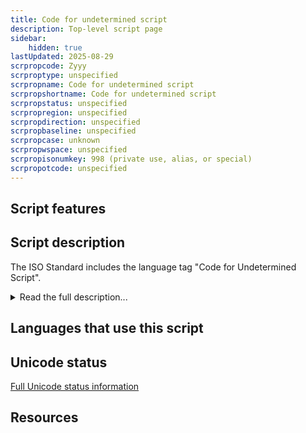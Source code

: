 ```yaml
---
title: Code for undetermined script
description: Top-level script page
sidebar:
    hidden: true
lastUpdated: 2025-08-29
scrpropcode: Zyyy
scrproptype: unspecified
scrpropname: Code for undetermined script
scrpropshortname: Code for undetermined script
scrpropstatus: unspecified
scrpropregion: unspecified
scrpropdirection: unspecified
scrpropbaseline: unspecified
scrpropcase: unknown
scrpropwspace: unspecified
scrpropisonumkey: 998 (private use, alias, or special)
scrpropotcode: unspecified
---
```



## Script features

<ScriptInfo />

## Script description

The ISO Standard includes the language tag "Code for Undetermined Script".

<details>
<summary>Read the full description...</summary>This classification includes characters which are not part of a formal natural language writing system or are unified or "common" across many writing systems. For example, music notation symbols, currency signs, and many punctuation marks can be used in more than one script. 

A separate classification - "Code for Inherited Script" (Zinh) - also includes characters which are unified across more than one writing system. The difference between 'Undetermined' and 'Inherited'  is that inherited characters take their script identification from the script of the preceding character, for example in the case of the zero width joiner/non-joiner characters, whereas undetermined/common characters do not need to identify with any script other than undetermined/common.
</details>

## Languages that use this script

<WsList script='Zyyy' wsMax='5' />

## Unicode status




[Full Unicode status information](/scrlang/unicode/zyyy-unicode)

## Resources

<ScriptResources detailSummary='seemore' />

